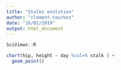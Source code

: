 ```yaml
---
title: "Stalks evolution"
author: "clement-tourbez"
date: "16/02/2019"
output: html_document
---
```


 
```r
SciViews::R
```

```r
chart(hip, height ~ day %col=% stalk ) + 
  geom_point() 


```






